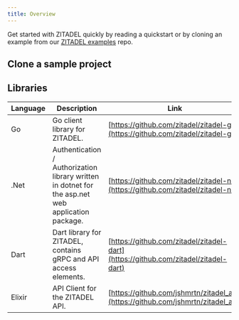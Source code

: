 ```yaml
---
title: Overview
---
```



Get started with ZITADEL quickly by reading a quickstart or by cloning an example from our [ZITADEL examples](https://github.com/zitadel/zitadel-examples) repo.

<Tabs>
  <TabItem value="app" label="Web · Native applications" default>
    <CardWrapper>
      <Card
        link="/docs/examples/login/angular"
        imageSource="/img/tech/angular.svg"
        title="Angular"
        description="Add the user login to your application and query some data from the userinfo endpoint"
      />
      <Card
        link="/docs/examples/login/react"
        imageSource="/img/tech/react.png"
        title="React"
        description="Logs into your application and queries some data from the userinfo endpoint"
      />
      <Card
        link="/docs/examples/login/flutter"
        imageSource="/img/tech/flutter.svg"
        title="Flutter"
        description="Mobile Application working for iOS and Android that authenticates your user."
      />
      <Card
        link="/docs/examples/login/nextjs"
        imageSource="/img/tech/nextjs.svg"
        title="NextJS"
        description="A simple application to log into your user account and query some data from User endpoint."
      />
    </CardWrapper>
  </TabItem>
  <TabItem value="backend" label="Backend · API">
    <CardWrapper>
      <Card
        link="/docs/examples/call-zitadel-api/go"
        imageSource="/img/tech/golang.svg"
        title="GO"
        description="Demonstrates how to fetch some data from the ZITADEL management API."
      />
      <Card
        link="/docs/examples/call-zitadel-api/dot-net"
        imageSource="/img/tech/dotnet.svg"
        title=".NET"
        description="This integration guide shows you how to integrate ZITADEL into your .NET application. It demonstrates how to fetch some data from the ZITADEL management API."
      />
    </CardWrapper>
  </TabItem>
  <TabItem value="proxy" label="Proxy">
    <CardWrapper>
      <Card
        link="/docs/examples/identity-proxy/oauth2-proxy"
        imageSource="/img/tech/oauth2-proxy.svg"
        title="OAuth 2.0 Proxy"
        description="Allows services to delegate the authentication flow to a IDP, for example ZITADEL"
      />
    </CardWrapper>
  </TabItem>
</Tabs>

## Clone a sample project

<CardWrapper>
  <Card
    githubLink="https://github.com/zitadel/zitadel-examples/tree/main/java/spring-boot"
    title="Java"
    label="Java"
  />
  <Card
    githubLink="https://github.com/zitadel/zitadel-examples/tree/main/python3"
    title="Python"
    label="Python"
  />
  <Card
    githubLink="https://github.com/zitadel/zitadel-examples/tree/main/angular"
    title="Angular"
    label="Web · Mobile Web"
  />
  <Card
    githubLink="https://github.com/zitadel/zitadel-examples/tree/main/nextjs"
    title="NextJS"
    label="Web · Mobile Web"
  />
</CardWrapper>

## Libraries

| Language | Description                                                                                       | Link                                                                               |
| -------- | ------------------------------------------------------------------------------------------------- | ---------------------------------------------------------------------------------- |
| Go       | Go client library for ZITADEL.                                                                    | [https://github.com/zitadel/zitadel-go](https://github.com/zitadel/zitadel-go)     |
| .Net     | Authentication / Authorization library written in dotnet for the asp.net web application package. | [https://github.com/zitadel/zitadel-net](https://github.com/zitadel/zitadel-net)   |
| Dart     | Dart library for ZITADEL, contains gRPC and API access elements.                                  | [https://github.com/zitadel/zitadel-dart](https://github.com/zitadel/zitadel-dart) |
| Elixir   | API Client for the ZITADEL API.                                                                   | [https://github.com/jshmrtn/zitadel_api](https://github.com/jshmrtn/zitadel_api)   |
